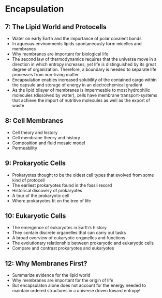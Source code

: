 # Encapsulation

## 7: The Lipid World and Protocells {-}

+ Water on early Earth and the importance of polar covalent bonds
+ In aqueous environments lipids spontaneously form micelles and membranes
+ Why membranes are important for biological life
+ The second law of thermodynamics requires that the universe move in a direction in which entropy increases, yet life is distinguished by its great degree of organization. Therefore, a boundary is needed to separate life processes from non-living matter
+ Encapsulation enables increased solubility of the contained cargo within the capsule and storage of energy in an electrochemical gradient
+ As the lipid bilayer of membranes is impermeable to most hydrophilic molecules (dissolved by water), cells have membrane transport-systems that achieve the import of nutritive molecules as well as the export of waste

## 8: Cell Membranes {-}

+ Cell theory and history
+ Cell membrane theory and history
+ Composition and fluid mosaic model
+ Permeability

## 9: Prokaryotic Cells {-}

+ Prokaryotes thought to be the oldest cell types that evolved from some kind of protocell
+ The earliest prokaryotes found in the fossil record
+ Historical discovery of prokaryotes
+ A tour of the prokaryotic cell
+ Where prokaryotes fit on the tree of life

## 10: Eukaryotic Cells {-}

+ The emergence of eukaryotes in Earth's history
+ They contain discrete organelles that can carry out tasks
+ A broad overview of eukaryotic organelles and functions
+ The evolutionary relationship between prokaryotic and eukaryotic cells
+ Compare and contrast prokaryotes and eukaryotes

## 12: Why Membranes First? {-}

+ Summarize evidence for the lipid world
+ Why membranes are important for the origin of life
+ But encapsulaton alone does not account for the energy needed to maintain ordered structures in a universe driven toward entropy!